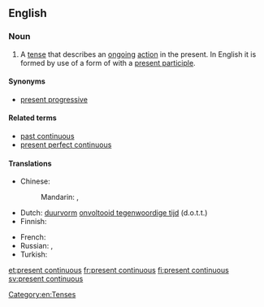 ==English==

===Noun===
{{examples-right|examples=I '''am editing''' this dictionary.}}
{{en-noun|-|head=[[present]] [[continuous]]}}

# {{grammar}} A [[tense]] that describes an [[ongoing]] [[action]] in the present. In English it is formed by use of a form of {{term|be}} with a [[present participle]].

====Synonyms====
* [[present progressive]]

====Related terms====
* [[past continuous]]
* [[present perfect continuous]]

====Translations====
{{trans-top|tense that describes an ongoing action in the present}}
* Chinese:
*: Mandarin: {{t|cmn|現在進行時|sc=Hani}}, {{t|cmn|现在进行时|tr=xiànzài jìnxíng shí|sc=Hani}}
* Dutch: [[duurvorm]] [[onvoltooid tegenwoordige tijd]] (d.o.t.t.) {{m}}
* Finnish: {{t-|fi|kestopreesens}}
{{trans-mid}}
* French: {{t-|fr|présent progressif.|m}}
* Russian: {{t-|ru|настоящее продолженное время|n|tr=nastojáščeje prodólžennoje vrémja}}, {{t-|ru|настоящее длительное время|n|tr=nastojáščeje dlítel'noje vrémja}}
* Turkish: {{t+|tr|şimdiki zaman}}
{{trans-bottom}}

[[Category:en:Tenses]]

[[et:present continuous]]
[[fr:present continuous]]
[[fi:present continuous]]
[[sv:present continuous]]